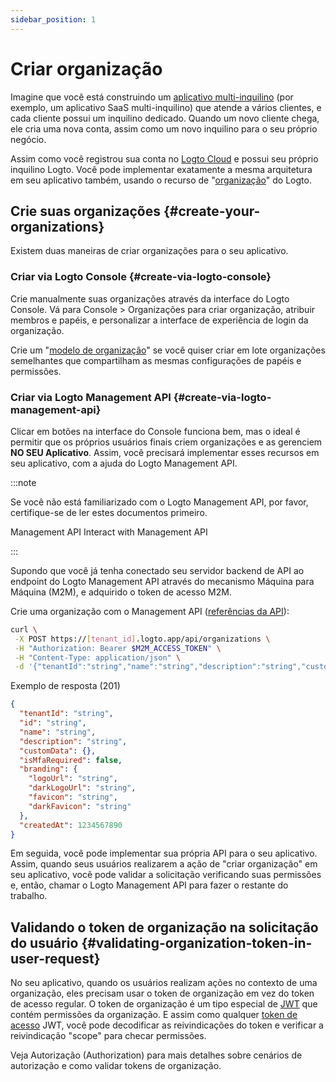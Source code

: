 ```yaml
---
sidebar_position: 1
---
```


# Criar organização

Imagine que você está construindo um [aplicativo multi-inquilino](https://auth.wiki/multi-tenancy) (por exemplo, um aplicativo SaaS multi-inquilino) que atende a vários clientes, e cada cliente possui um inquilino dedicado. Quando um novo cliente chega, ele cria uma nova conta, assim como um novo inquilino para o seu próprio negócio.

Assim como você registrou sua conta no [Logto Cloud](https://cloud.logto.io/) e possui seu próprio inquilino Logto. Você pode implementar exatamente a mesma arquitetura em seu aplicativo também, usando o recurso de "[organização](/organizations)" do Logto.

## Crie suas organizações \{#create-your-organizations}

Existem duas maneiras de criar organizações para o seu aplicativo.

### Criar via Logto Console \{#create-via-logto-console}

Crie manualmente suas organizações através da interface do Logto Console. Vá para <CloudLink to="/organizations">Console > Organizações</CloudLink> para criar organização, atribuir membros e papéis, e personalizar a interface de experiência de login da organização.

Crie um "[modelo de organização](/authorization/organization-template)" se você quiser criar em lote organizações semelhantes que compartilham as mesmas configurações de papéis e permissões.

### Criar via Logto Management API \{#create-via-logto-management-api}

Clicar em botões na interface do Console funciona bem, mas o ideal é permitir que os próprios usuários finais criem organizações e as gerenciem **NO SEU Aplicativo**. Assim, você precisará implementar esses recursos em seu aplicativo, com a ajuda do Logto Management API.

:::note

Se você não está familiarizado com o Logto Management API, por favor, certifique-se de ler estes documentos primeiro.

<Url href="/concepts/core-service/#management-api">Management API</Url>
<Url href="/integrate-logto/interact-with-management-api">Interact with Management API</Url>

:::

Supondo que você já tenha conectado seu servidor backend de API ao endpoint do Logto Management API através do mecanismo Máquina para Máquina (M2M), e adquirido o token de acesso M2M.

Crie uma organização com o Management API ([referências da API](https://openapi.logto.io/operation/operation-createorganization)):

```bash
curl \
 -X POST https://[tenant_id].logto.app/api/organizations \
 -H "Authorization: Bearer $M2M_ACCESS_TOKEN" \
 -H "Content-Type: application/json" \
 -d '{"tenantId":"string","name":"string","description":"string","customData":{},"isMfaRequired":false,"branding":{"logoUrl":"string","darkLogoUrl":"string","favicon":"string","darkFavicon":"string"},"createdAt":1234567890}'
```

Exemplo de resposta (201)

```json
{
  "tenantId": "string",
  "id": "string",
  "name": "string",
  "description": "string",
  "customData": {},
  "isMfaRequired": false,
  "branding": {
    "logoUrl": "string",
    "darkLogoUrl": "string",
    "favicon": "string",
    "darkFavicon": "string"
  },
  "createdAt": 1234567890
}
```

Em seguida, você pode implementar sua própria API para o seu aplicativo. Assim, quando seus usuários realizarem a ação de "criar organização" em seu aplicativo, você pode validar a solicitação verificando suas permissões e, então, chamar o Logto Management API para fazer o restante do trabalho.

## Validando o token de organização na solicitação do usuário \{#validating-organization-token-in-user-request}

No seu aplicativo, quando os usuários realizam ações no contexto de uma organização, eles precisam usar o token de organização em vez do token de acesso regular. O token de organização é um tipo especial de [JWT](https://auth.wiki/jwt) que contém permissões da organização. E assim como qualquer [token de acesso](https://auth.wiki/access-token) JWT, você pode decodificar as reivindicações do token e verificar a reivindicação "scope" para checar permissões.

Veja <Url href="/authorization">Autorização (Authorization)</Url> para mais detalhes sobre cenários de autorização e como validar tokens de organização.